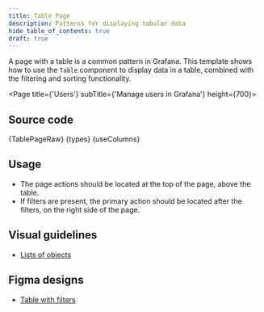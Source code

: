 ```yaml
---
title: Table Page
description: Patterns for displaying tabular data
hide_table_of_contents: true
draft: true
---
```




A page with a table is a common pattern in Grafana. This template shows how to use the `Table` component to display data in a table, combined with the filtering and sorting functionality.

<Page title={'Users'} subTitle={'Manage users in Grafana'} height={700}>
  <DataProvider>
    <TablePage />
  </DataProvider>
</Page>

## Source code

<CodeCollapse label="TablePage.tsx" isOpen>
  {TablePageRaw}
</CodeCollapse>
<CodeCollapse label="types.ts">{types}</CodeCollapse>
<CodeCollapse label="useColumns.tsx">{useColumns}</CodeCollapse>

## Usage

- The page actions should be located at the top of the page, above the table.
- If filters are present, the primary action should be located after the filters, on the right side of the page.

## Visual guidelines

- [Lists of objects](/templates/lists-of-objects)

## Figma designs

- [Table with filters](https://www.figma.com/file/Jk9PWNElaPZh2oSBWOxoWm/Joseph-Breitreiter-%7C-List-View---In-Progress?type=design&node-id=534-945&mode=design&t=HqHSSHYyzLKj7kaH-0)
